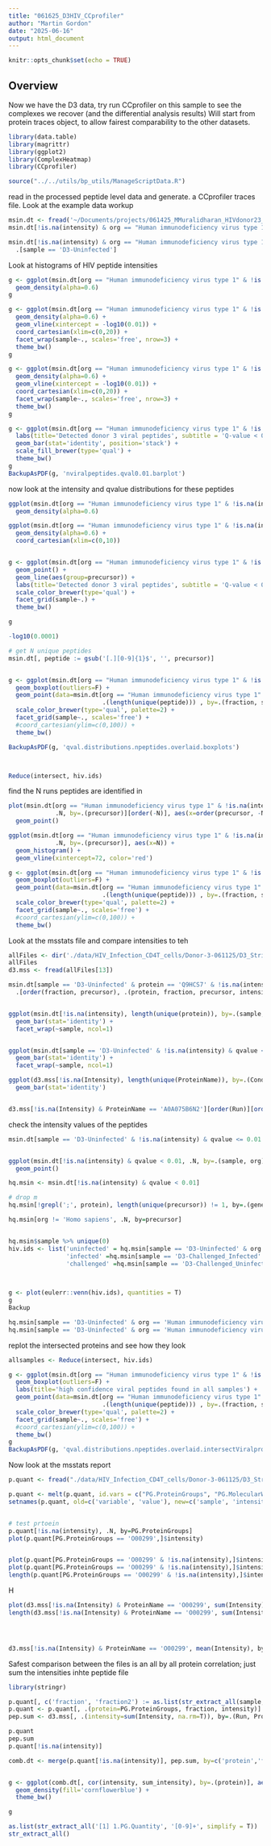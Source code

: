 ```yaml
---
title: "061625_D3HIV_CCprofiler"
author: "Martin Gordon"
date: "2025-06-16"
output: html_document
---
```


```r
knitr::opts_chunk$set(echo = TRUE)
```

## Overview

Now we have the D3 data, try run CCprofiler on this sample to see the complexes we recover (and the differential analysis results)
Will start from protein traces object, to allow fairest comparability to the other datasets.

```r
library(data.table)
library(magrittr)
library(ggplot2)
library(ComplexHeatmap)
library(CCprofiler)

source("../../utils/bp_utils/ManageScriptData.R")
```
read in the processed peptide level data and generate. a CCprofiler traces file. Look at the example data workup
```r
msin.dt <- fread('~/Documents/projects/061425_MMuralidharan_HIVdonor23_SECMS/061625_D3_MSstatsSmmarization_data/2025_06_16_hiv.d3.peptide.ints.long.csv.gz')
msin.dt[!is.na(intensity) & org == "Human immunodeficiency virus type 1" & decoy != TRUE, .N, by=sample]

msin.dt[!is.na(intensity) & org == "Human immunodeficiency virus type 1", ] %>% 
  .[sample == 'D3-Uninfected']
```
Look at histograms of HIV peptide intensities 
```r
g <- ggplot(msin.dt[org == "Human immunodeficiency virus type 1" & !is.na(intensity) & decoy != TRUE], aes(x=log2(intensity), fill=sample)) +
  geom_density(alpha=0.6)
g

```


```r
g <- ggplot(msin.dt[org == "Human immunodeficiency virus type 1" & !is.na(intensity) & decoy != TRUE], aes(x=-log10(qvalue), fill=sample)) +
  geom_density(alpha=0.6) +
  geom_vline(xintercept = -log10(0.01)) +
  coord_cartesian(xlim=c(0,20)) +
  facet_wrap(sample~., scales='free', nrow=3) +
  theme_bw()
g
```
```r
g <- ggplot(msin.dt[org == "Human immunodeficiency virus type 1" & !is.na(intensity) & decoy != TRUE & pg_specific == 'True'], aes(x=-log10(qvalue), fill=sample)) +
  geom_density(alpha=0.6) +
  geom_vline(xintercept = -log10(0.01)) +
  coord_cartesian(xlim=c(0,20)) +
  facet_wrap(sample~., scales='free', nrow=3) +
  theme_bw()
g

g <- ggplot(msin.dt[org == "Human immunodeficiency virus type 1" & !is.na(intensity) & decoy != TRUE & pg_specific == 'True' & qvalue < 0.01, .N, by=.(gene,sample)] , aes(x=sample, y=N, fill=gene)) +
  labs(title='Detected donor 3 viral peptides', subtitle = 'Q-value < 0.01') +
  geom_bar(stat='identity', position='stack') +
  scale_fill_brewer(type='qual') +
  theme_bw()
g
BackupAsPDF(g, 'nviralpeptides.qval0.01.barplot')
```
now look at the intensity and qvalue distributions for these peptides

```r
ggplot(msin.dt[org == "Human immunodeficiency virus type 1" & !is.na(intensity) & decoy != TRUE & pg_specific == 'True' & qvalue < 0.01, ], aes(x=log2(intensity), fill=sample)) +
  geom_density(alpha=0.6)

ggplot(msin.dt[org == "Human immunodeficiency virus type 1" & !is.na(intensity) & decoy != TRUE & pg_specific == 'True' & qvalue < 0.01, ], aes(x=-log10(qvalue), fill=sample)) +
  geom_density(alpha=0.6) +
  coord_cartesian(xlim=c(0,10))


g <- ggplot(msin.dt[org == "Human immunodeficiency virus type 1" & !is.na(intensity) & decoy != TRUE & pg_specific == 'True' & qvalue < 0.01, ] , aes(x=fraction,y=log2(intensity),color=gene)) +
  geom_point() +
  geom_line(aes(group=precursor)) +
  labs(title='Detected donor 3 viral peptides', subtitle = 'Q-value < 0.01') +
  scale_color_brewer(type='qual') +
  facet_grid(sample~.) +
  theme_bw()

g

-log10(0.0001)
```

```r
# get N unique peptides 
msin.dt[, peptide := gsub('[.][0-9]{1}$', '', precursor)]


g <- ggplot(msin.dt[org == "Human immunodeficiency virus type 1" & !is.na(intensity) & decoy != TRUE & pg_specific == 'True' & qvalue < 0.01, ] , aes(x=as.factor(fraction), y=-log10(qvalue), color=sample)) +
  geom_boxplot(outliers=F) +
  geom_point(data=msin.dt[org == "Human immunodeficiency virus type 1" & !is.na(intensity) & decoy != TRUE & pg_specific == 'True' & qvalue < 0.01, 
                          .(length(unique(peptide))) , by=.(fraction, sample)], aes(x=as.factor(fraction), y=V1), color='red') +
  scale_color_brewer(type='qual', palette=2) +
  facet_grid(sample~., scales='free') +
  #coord_cartesian(ylim=c(0,100)) +
  theme_bw()

BackupAsPDF(g, 'qval.distributions.npeptides.overlaid.boxplots')



Reduce(intersect, hiv.ids)
```
find the N runs peptides are identified in 
```r
plot(msin.dt[org == "Human immunodeficiency virus type 1" & !is.na(intensity) & decoy != TRUE & pg_specific == 'True' & qvalue < 0.01, 
             .N, by=.(precursor)][order(-N)], aes(x=order(precursor, -N), y=N)) +
  geom_point()

ggplot(msin.dt[org == "Human immunodeficiency virus type 1" & !is.na(intensity) & decoy != TRUE & pg_specific == 'True' & qvalue < 0.01, 
             .N, by=.(precursor)], aes(x=N)) +
  geom_histogram() +
  geom_vline(xintercept=72, color='red') 

```
```r

g <- ggplot(msin.dt[org == "Human immunodeficiency virus type 1" & !is.na(intensity) & decoy != TRUE & pg_specific == 'True' & qvalue < 0.01, ] , aes(x=as.factor(fraction), y=-log10(qvalue), color=sample)) +
  geom_boxplot(outliers=F) +
  geom_point(data=msin.dt[org == "Human immunodeficiency virus type 1" & !is.na(intensity) & decoy != TRUE & pg_specific == 'True' & qvalue < 0.01, 
                          .(length(unique(peptide))) , by=.(fraction, sample)], aes(x=as.factor(fraction), y=V1), color='red') +
  scale_color_brewer(type='qual', palette=2) +
  facet_grid(sample~., scales='free') +
  #coord_cartesian(ylim=c(0,100)) +
  theme_bw()
```



Look at the msstats file and compare intensities to teh 

```r
allFiles <- dir('./data/HIV_Infection_CD4T_cells/Donor-3-061125/D3_Stringent_Spectronaut_Parameters_061225/', full.names = T, include.dirs = T, recursive = T)
allFiles
d3.mss <- fread(allFiles[13])
```

```r
msin.dt[sample == 'D3-Uninfected' & protein == 'Q9HCS7' & !is.na(intensity)] %>% 
  .[order(fraction, precursor), .(protein, fraction, precursor, intensity)]


ggplot(msin.dt[!is.na(intensity), length(unique(protein)), by=.(sample, fraction)],  aes(x=fraction, y=V1, fill=sample)) +
  geom_bar(stat='identity') +
  facet_wrap(~sample, ncol=1)


ggplot(msin.dt[sample == 'D3-Uninfected' & !is.na(intensity) & qvalue < 0.01, length(unique(protein)), by=.(sample, fraction)],  aes(x=fraction, y=V1, fill=sample)) +
  geom_bar(stat='identity') +
  facet_wrap(~sample, ncol=1)
```
```r
ggplot(d3.mss[!is.na(Intensity), length(unique(ProteinName)), by=.(Condition, Run)],  aes(x=Run, y=V1, fill=Condition)) +
  geom_bar(stat='identity')


d3.mss[!is.na(Intensity) & ProteinName == 'A0A075B6N2'][order(Run)][order(PeptideSequence), .(PeptideSequence, Run, Intensity)] 
```
check the intensity values of the peptides
```r
msin.dt[sample == 'D3-Uninfected' & !is.na(intensity) & qvalue <= 0.01 & protein == 'A0A075B6N2'][order(fraction)][order(precursor), .(precursor, fraction, intensity)]


ggplot(msin.dt[!is.na(intensity) & qvalue < 0.01, .N, by=.(sample, org)], aes(x=sample, y=log10(N), color=org)) +
  geom_point()
```

```r
hq.msin <- msin.dt[!is.na(intensity) & qvalue < 0.01]

# drop m
hq.msin[!grepl(';', protein), length(unique(precursor)) != 1, by=.(gene, org,sample)][V1 == TRUE][, .N, by=.(sample, org)]
```
```r
hq.msin[org != 'Homo sapiens', .N, by=precursor]


hq.msin$sample %>% unique(0)
hiv.ids <- list('uninfected' = hq.msin[sample == 'D3-Uninfected' & org == 'Human immunodeficiency virus type 1', unique(precursor)],
                'infected' =hq.msin[sample == 'D3-Challenged_Infected' & org == 'Human immunodeficiency virus type 1', unique(precursor)],
                'challenged' =hq.msin[sample == 'D3-Challenged_Uninfected' & org == 'Human immunodeficiency virus type 1', unique(precursor)])
                


g <- plot(eulerr::venn(hiv.ids), quantities = T)
g
Backup

hq.msin[sample == 'D3-Uninfected' & org == 'Human immunodeficiency virus type 1']
hq.msin[sample == 'D3-Uninfected' & org == 'Human immunodeficiency virus type 1', unique(prec)]
```

replot the intersected proteins and see how they look

```r

allsamples <- Reduce(intersect, hiv.ids)

g <- ggplot(msin.dt[org == "Human immunodeficiency virus type 1" & !is.na(intensity) & decoy != TRUE & pg_specific == 'True' & qvalue < 0.01 & precursor %in% allsamples, ] , aes(x=as.factor(fraction), y=-log10(qvalue), color=sample)) +
  geom_boxplot(outliers=F) +
  labs(title='high confidence viral peptides found in all samples') +
  geom_point(data=msin.dt[org == "Human immunodeficiency virus type 1" & !is.na(intensity) & decoy != TRUE & pg_specific == 'True' & qvalue < 0.01 & precursor %in% allsamples, 
                          .(length(unique(peptide))) , by=.(fraction, sample)], aes(x=as.factor(fraction), y=V1), color='red') +
  scale_color_brewer(type='qual', palette=2) +
  facet_grid(sample~., scales='free') +
  #coord_cartesian(ylim=c(0,100)) +
  theme_bw()
g
BackupAsPDF(g, 'qval.distributions.npeptides.overlaid.intersectViralprots.boxplots')
```


Now look at the msstats report

```r
p.quant <- fread("./data/HIV_Infection_CD4T_cells/Donor-3-061125/D3_Stringent_Spectronaut_Parameters_061225//D3-Uninfected_061225/20250616_115716_D3_CD4_Uninfecetd_061125_Prot_Report_Recent.tsv")

p.quant <- melt(p.quant, id.vars = c("PG.ProteinGroups", "PG.MolecularWeight"))
setnames(p.quant, old=c('variable', 'value'), new=c('sample', 'intensity'))


# test prtoein
p.quant[!is.na(intensity), .N, by=PG.ProteinGroups]
plot(p.quant[PG.ProteinGroups == 'O00299',]$intensity)


plot(p.quant[PG.ProteinGroups == 'O00299' & !is.na(intensity),]$intensity)
plot(p.quant[PG.ProteinGroups == 'O00299' & !is.na(intensity),]$intensity)
length(p.quant[PG.ProteinGroups == 'O00299' & !is.na(intensity),]$intensity)


```
H
```r
plot(d3.mss[!is.na(Intensity) & ProteinName == 'O00299', sum(Intensity), by=.(Condition, Run)]$V1) 
length(d3.mss[!is.na(Intensity) & ProteinName == 'O00299', sum(Intensity), by=.(Condition, Run)]$V1)




d3.mss[!is.na(Intensity) & ProteinName == 'O00299', mean(Intensity), by=.(Condition, Run)][order(Run)]
```

Safest comparison between the files is an all by all protein correlation; just sum the intensities inhte peptide file 

```r
library(stringr)

p.quant[, c('fraction', 'fraction2') := as.list(str_extract_all(sample, '[0-9]+', simplify = T)), by=.I]
p.quant <- p.quant[, .(protein=PG.ProteinGroups, fraction, intensity)]
pep.sum <- d3.mss[, .(intensity=sum(Intensity, na.rm=T)), by=.(Run, ProteinName, Condition)][,.(protein=ProteinName, fraction=as.character(Run), sum_intensity=intensity)]

p.quant
pep.sum
p.quant[!is.na(intensity)]

comb.dt <- merge(p.quant[!is.na(intensity)], pep.sum, by=c('protein','fraction'))


g <- ggplot(comb.dt[, cor(intensity, sum_intensity), by=.(protein)], aes(V1)) +
  geom_density(fill='cornflowerblue') +
  theme_bw()

g

as.list(str_extract_all('[1] 1.PG.Quantity', '[0-9]+', simplify = T))
str_extract_all()


```



